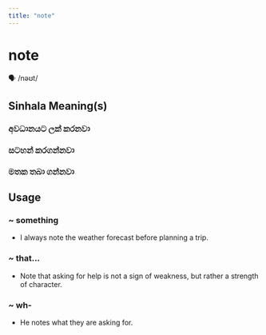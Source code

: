 ```yaml
---
title: "note"
---
```


# note

🗣️ /nəʊt/

## Sinhala Meaning(s)

### අවධානයට ලක් කරනවා
### සටහන් කරගන්නවා
### මතක තබා ගන්නවා

## Usage

### ~ something

- I always note the weather forecast before planning a trip.


### ~ that...

- Note that asking for help is not a sign of weakness, but rather a strength of character.


### ~ wh-

- He notes what they are asking for.

